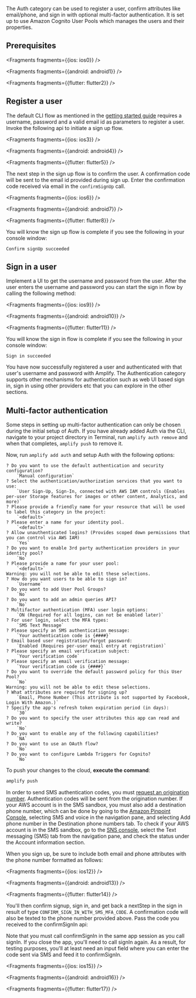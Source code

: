 
The Auth category can be used to register a user, confirm attributes like email/phone, and sign in with optional multi-factor authentication. It is set up to use Amazon Cognito User Pools which manages the users and their properties.

## Prerequisites


<Fragments fragments={{ios: ios0}} />


<Fragments fragments={{android: android1}} />


<Fragments fragments={{flutter: flutter2}} />

## Register a user

The default CLI flow as mentioned in the [getting started guide](/lib/auth/getting-started) requires a username, password and a valid email id as parameters to register a user. Invoke the following api to initiate a sign up flow.


<Fragments fragments={{ios: ios3}} />


<Fragments fragments={{android: android4}} />


<Fragments fragments={{flutter: flutter5}} />

The next step in the sign up flow is to confirm the user. A confirmation code will be sent to the email id provided during sign up. Enter the confirmation code received via email in the `confirmSignUp` call.


<Fragments fragments={{ios: ios6}} />


<Fragments fragments={{android: android7}} />


<Fragments fragments={{flutter: flutter8}} />

You will know the sign up flow is complete if you see the following in your console window:

```console
Confirm signUp succeeded
```

## Sign in a user

Implement a UI to get the username and password from the user. After the user enters the username and password you can start the sign in flow by calling the following method:


<Fragments fragments={{ios: ios9}} />


<Fragments fragments={{android: android10}} />


<Fragments fragments={{flutter: flutter11}} />

You will know the sign in flow is complete if you see the following in your console window:

```console
Sign in succeeded
```

You have now successfully registered a user and authenticated with that user's username and password with Amplify. The Authentication category supports other mechanisms for authentication such as web UI based sign in, sign in using other providers etc that you can explore in the other sections.

## Multi-factor authentication

Some steps in setting up multi-factor authentication can only be chosen during the initial setup of Auth. If you have already added Auth via the CLI, navigate to your project directory in Terminal, run `amplify auth remove` and when that completes, `amplify push` to remove it.

Now, run `amplify add auth` and setup Auth with the following options:

```console
? Do you want to use the default authentication and security configuration?
    `Manual configuration`
? Select the authentication/authorization services that you want to use:
    `User Sign-Up, Sign-In, connected with AWS IAM controls (Enables per-user Storage features for images or other content, Analytics, and more)`
? Please provide a friendly name for your resource that will be used to label this category in the project:
    `<default>`
? Please enter a name for your identity pool.
    `<default>`
? Allow unauthenticated logins? (Provides scoped down permissions that you can control via AWS IAM)
    `Yes`
? Do you want to enable 3rd party authentication providers in your identity pool?
    `No`
? Please provide a name for your user pool:
    `<default>`
Warning: you will not be able to edit these selections.
? How do you want users to be able to sign in?
    `Username`
? Do you want to add User Pool Groups?
    `No`
? Do you want to add an admin queries API?
    `No`
? Multifactor authentication (MFA) user login options:
    `ON (Required for all logins, can not be enabled later)`
? For user login, select the MFA types:
    `SMS Text Message`
? Please specify an SMS authentication message:
    `Your authentication code is {####}`
? Email based user registration/forgot password:
    `Enabled (Requires per-user email entry at registration)`
? Please specify an email verification subject:
    `Your verification code`
? Please specify an email verification message:
    `Your verification code is {####}`
? Do you want to override the default password policy for this User Pool?
    `No`
Warning: you will not be able to edit these selections.
? What attributes are required for signing up?
    `Email, Phone Number (This attribute is not supported by Facebook, Login With Amazon.)`
? Specify the app's refresh token expiration period (in days):
    `30`
? Do you want to specify the user attributes this app can read and write?
    `No`
? Do you want to enable any of the following capabilities?
    `NA`
? Do you want to use an OAuth flow?
    `No`
? Do you want to configure Lambda Triggers for Cognito?
    `No`
```

To push your changes to the cloud, **execute the command**:
```bash
amplify push
```

In order to send SMS authentication codes, you must [request an origination number](https://docs.aws.amazon.com/pinpoint/latest/userguide/settings-request-number.html). Authentication codes will be sent from the origination number. If your AWS account is in the SMS sandbox, you must also add a destination phone number, which can be done by going to the [Amazon Pinpoint Console](https://console.aws.amazon.com/pinpoint/), selecting SMS and voice in the navigation pane, and selecting Add phone number in the Destination phone numbers tab. To check if your AWS account is in the SMS sandbox, go to the [SNS console](https://console.aws.amazon.com/sns/), select the Text messaging (SMS) tab from the navigation pane, and check the status under the Account information section.

When you sign up, be sure to include both email and phone attributes with the phone number formatted as follows:


<Fragments fragments={{ios: ios12}} />


<Fragments fragments={{android: android13}} />


<Fragments fragments={{flutter: flutter14}} />

You'll then confirm signup, sign in, and get back a nextStep in the sign in result of type `CONFIRM_SIGN_IN_WITH_SMS_MFA_CODE`.
A confirmation code will also be texted to the phone number provided above. Pass the code you received to the confirmSignIn api:

<Callout>
Note that you must call confirmSignIn in the same app session as you call signIn. If you close the app, you'll need to call signIn again.
As a result, for testing purposes, you'll at least need an input field where you can enter the code sent via SMS and feed it to confirmSignIn.
</Callout>


<Fragments fragments={{ios: ios15}} />


<Fragments fragments={{android: android16}} />


<Fragments fragments={{flutter: flutter17}} />
